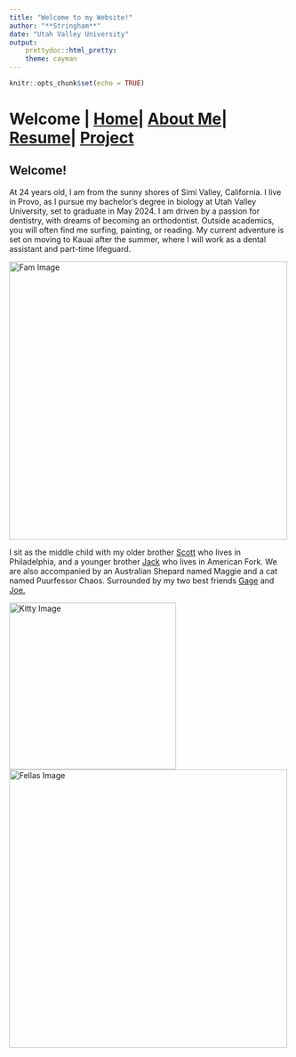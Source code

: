 ```yaml
---
title: "Welcome to my Website!"
author: "**Stringham**"
date: "Utah Valley University"
output:
    prettydoc::html_pretty:
    theme: cayman
---
```


```r
knitr::opts_chunk$set(echo = TRUE)
```

# Welcome | [Home](ContactInfo.html)| [About Me](AboutMe.html)| [Resume](Resume.html)| [Project](Project.html)



## Welcome!

At 24 years old, I am from the sunny shores of Simi Valley, California. I live in Provo, as I pursue my bachelor's degree in biology at Utah Valley University, set to graduate in May 2024. I am driven by a passion for dentistry, with dreams of becoming an orthodontist. Outside academics, you will often find me surfing, painting, or reading. My current adventure is set on moving to Kauai after the summer, where I will work as a dental assistant and part-time lifeguard. 

<img src="Images/Fam.jpg" alt="Fam Image" width="500">


I sit as the middle child with my older brother [Scott](https://www.instagram.com/kingslayer__1/) who lives in Philadelphia, and a younger brother [Jack](https://www.instagram.com/jack_stringham2/) who lives in American Fork. We are also accompanied by an Australian Shepard named Maggie and a cat named Puurfessor Chaos. Surrounded by my two best friends [Gage](https://www.instagram.com/gage.murrray/) and [Joe.](https://www.instagram.com/joeolsenn/) 

<img src="Images/Kitty.jpg" alt="Kitty Image" width="300">
<img src="Images/Fellas.JPEG" alt="Fellas Image" width="500">



